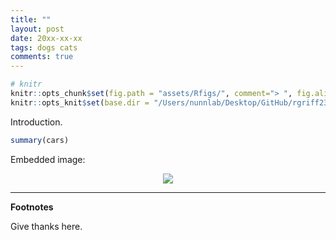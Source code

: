 ```yaml
---
title: ""
layout: post
date: 20xx-xx-xx
tags: dogs cats 
comments: true
---
```


```r
# knitr
knitr::opts_chunk$set(fig.path = "assets/Rfigs/", comment="> ", fig.align = 'center', message=FALSE)
knitr::opts_knit$set(base.dir = "/Users/nunnlab/Desktop/GitHub/rgriff23.github.io/", base.url = "/")
```

Introduction.

```r
summary(cars)
```

Embedded image:

<p align="center">
  <img src="https://media.giphy.com/media/S2whkd4LyloiI/giphy.gif" />
</p>

___

**Footnotes**

Give thanks here.